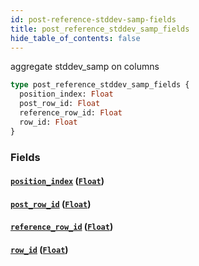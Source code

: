 ```yaml
---
id: post-reference-stddev-samp-fields
title: post_reference_stddev_samp_fields
hide_table_of_contents: false
---
```


aggregate stddev_samp on columns

```graphql
type post_reference_stddev_samp_fields {
  position_index: Float
  post_row_id: Float
  reference_row_id: Float
  row_id: Float
}
```

### Fields

#### [`position_index`](#) ([`Float`](/07-graphql/scalars/float))

#### [`post_row_id`](#) ([`Float`](/07-graphql/scalars/float))

#### [`reference_row_id`](#) ([`Float`](/07-graphql/scalars/float))

#### [`row_id`](#) ([`Float`](/07-graphql/scalars/float))
